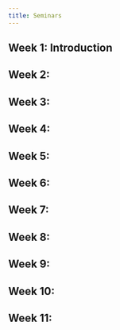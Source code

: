 ```yaml
---
title: Seminars
---
```



## Week 1: Introduction

## Week 2: 

## Week 3:

## Week 4:

## Week 5:

## Week 6:

## Week 7:

## Week 8:

## Week 9:

## Week 10:

## Week 11: